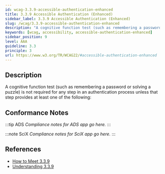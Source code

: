 ```yaml
---
id: wcag-3.3.9-accessible-authentication-enhanced
title: 3.3.9 Accessible Authentication (Enhanced)
sidebar_label: 3.3.9 Accessible Authentication (Enhanced)
slug: /wcag/3.3.9-accessible-authentication-enhanced
description: "A cognitive function test (such as remembering a password or solving a puzzle) is not required for any step in an authentication process unless that step provides at least one of the following:"
keywords: [wcag, accessibility, accessible-authentication-enhanced]
sidebar_position: 9
level: AAA
guideline: 3.3
principle: 3
url: https://www.w3.org/TR/WCAG22/#accessible-authentication-enhanced
---
```


## Description

A cognitive function test (such as remembering a password or solving a puzzle) is not required for any step in an authentication process unless that step provides at least one of the following:

## Conformance Notes

:::tip ADS
_Compliance notes for ADS app go here._
:::

:::note SciX
_Compliance notes for SciX app go here._
:::

## References

- [How to Meet 3.3.9](https://www.w3.org/WAI/WCAG22/quickref/#accessible-authentication-enhanced)
- [Understanding 3.3.9](https://www.w3.org/WAI/WCAG22/Understanding/accessible-authentication-enhanced.html)


